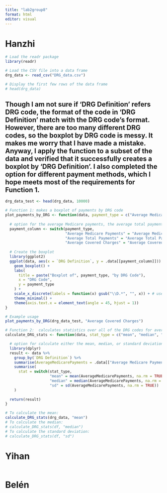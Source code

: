 ```yaml
---
title: "lab2group8"
format: html
editor: visual
---
```


# Hanzhi

```r
# Load the readr package
library(readr) 

# Load the CSV file into a data frame 
drg_data <- read_csv("DRG_data.csv")  

# Display the first few rows of the data frame 
# head(drg_data)
```

## Though I am not sure if 'DRG Definition' refers DRG code, the format of the code in 'DRG Definition' match with the DRG code's format. However, there are too many different DRG codes, so the boxplot by DRG code is messy. It makes me worry that I have made a mistake. Anyway, I apply the function to a subset of the data and verified that it successfully creates a boxplot by 'DRG Definition'. I also completed the option for different payment methods, which I hope meets most of the requirements for Function 1.
```r
drg_data_test <- head(drg_data, 10000)
```

```r
# Function 1: makes a boxplot of payments by DRG code
plot_payments_by_DRG <- function(data, payment_type = c("Average Medicare Payments", "Average Total Payments", "Average Covered Charges")) {
  
  # option for the average Medicare payments, the average total payment, or the average covered charges.
  payment_column <- switch(payment_type,
                           "Average Medicare Payments" = "Average Medicare Payments",
                           "Average Total Payments" = "Average Total Payments",
                           "Average Covered Charges" = "Average Covered Charges")
  
  # Create the boxplot 
  library(ggplot2)
  ggplot(data, aes(x = `DRG Definition`, y = .data[[payment_column]])) +
    geom_boxplot() +
    labs(
      title = paste("Boxplot of", payment_type, "by DRG Code"),
      x = "DRG Code",
      y = payment_type
    ) +
    scale_x_discrete(labels = function(x) gsub("\\D.*", "", x)) + # use DRG code on x-axis
    theme_minimal() +
    theme(axis.text.x = element_text(angle = 45, hjust = 1))
}
```

```r
# Example usage 
plot_payments_by_DRG(drg_data_test, "Average Covered Charges")
```

```r
# Function 2:  calculates statistics over all of the DRG codes for average Medicare payments
calculate_DRG_stats <- function(data, stat_type = c("mean", "median", "sd")) {

  # option for calculate either the mean, median, or standard deviation of the DRG codes
  library(dplyr)
  result <- data %>%
    group_by(`DRG Definition`) %>%
    summarise(AverageMedicarePayments = .data[["Average Medicare Payments"]]) %>%
    summarise(
      stat = switch(stat_type,
                    "mean" = mean(AverageMedicarePayments, na.rm = TRUE),
                    "median" = median(AverageMedicarePayments, na.rm = TRUE),
                    "sd" = sd(AverageMedicarePayments, na.rm = TRUE))
    )
  
  return(result)
}
```

```r
# To calculate the mean:
calculate_DRG_stats(drg_data, "mean")
# To calculate the median:
# calculate_DRG_stats(df, "median")
# To calculate the standard deviation:
# calculate_DRG_stats(df, "sd")
```

# Yihan

```r
```

# Belén

```r
```
